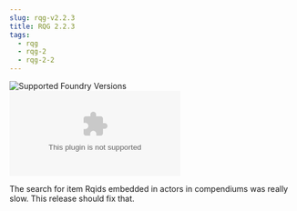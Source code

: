 ```yaml
---
slug: rqg-v2.2.3
title: RQG 2.2.3
tags:
  - rqg
  - rqg-2
  - rqg-2-2
---
```


![Supported Foundry Versions](https://img.shields.io/endpoint?url=https://foundryshields.com/version?url=https://github.com/sun-dragon-cult/fvtt-system-rqg/releases/download/v2.2.3/system.json)
![Download Count](https://img.shields.io/github/downloads/sun-dragon-cult/fvtt-system-rqg/v2.2.3/rqg.zip)

The search for item Rqids embedded in actors in compendiums was really slow. This release should fix
that.
